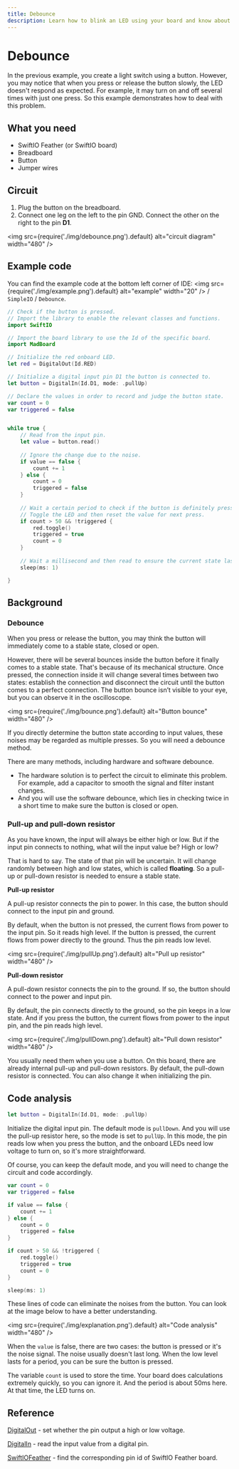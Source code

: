 ```yaml
---
title: Debounce
description: Learn how to blink an LED using your board and know about digital signal.
---
```


# Debounce

In the previous example, you create a light switch using a button. However, you may notice that when you press or release the button slowly, the LED doesn't respond as expected. For example, it may turn on and off several times with just one press. So this example demonstrates how to deal with this problem.

## What you need

- SwiftIO Feather (or SwiftIO board)
- Breadboard
- Button
- Jumper wires

## Circuit

1. Plug the button on the breadboard.
2. Connect one leg on the left to the pin GND. Connect the other on the right to the pin **D1**.

<img
  src={require('./img/debounce.png').default}
  alt="circuit diagram" width="480"
/>


## Example code

You can find the example code at the bottom left corner of IDE: <img
  src={require('./img/example.png').default}
  alt="example" width="20"
/> / `SimpleIO` / `Debounce`.

```swift
// Check if the button is pressed.
// Import the library to enable the relevant classes and functions.
import SwiftIO

// Import the board library to use the Id of the specific board.
import MadBoard

// Initialize the red onboard LED.
let red = DigitalOut(Id.RED)

// Initialize a digital input pin D1 the button is connected to.
let button = DigitalIn(Id.D1, mode: .pullUp)

// Declare the values in order to record and judge the button state.
var count = 0
var triggered = false


while true {
    // Read from the input pin.
    let value = button.read()
    
    // Ignore the change due to the noise.
    if value == false {
        count += 1
    } else {
        count = 0
        triggered = false
    }
    
    // Wait a certain period to check if the button is definitely pressed. 
    // Toggle the LED and then reset the value for next press.
    if count > 50 && !triggered {
        red.toggle()
        triggered = true
        count = 0
    }
    
    // Wait a millisecond and then read to ensure the current state last for enough time. 
    sleep(ms: 1)

}
```

## Background

### Debounce

 When you press or release the button, you may think the button will immediately come to a stable state, closed or open. 

However, there will be several bounces inside the button before it finally comes to a stable state. That's because of its mechanical structure. Once pressed, the connection inside it will change several times between two states: establish the connection and disconnect the circuit until the button comes to a perfect connection. The button bounce isn’t visible to your eye, but you can observe it in the oscilloscope. 


<img
  src={require('./img/bounce.png').default}
  alt="Button bounce" width="480"
/>

If you directly determine the button state according to input values, these noises may be regarded as multiple presses. So you will need a debounce method.

There are many methods, including hardware and software debounce.
- The hardware solution is to perfect the circuit to eliminate this problem. For example, add a capacitor to smooth the signal and filter instant changes.
- And you will use the software debounce, which lies in checking twice in a short time to make sure the button is closed or open.

### Pull-up and pull-down resistor

As you have known, the input will always be either high or low. But if the input pin connects to nothing, what will the input value be? High or low?

That is hard to say. The state of that pin will be uncertain. It will change randomly between high and low states, which is called **floating**. So a pull-up or pull-down resistor is needed to ensure a stable state.

**Pull-up resistor**

A pull-up resistor connects the pin to power. In this case, the button should connect to the input pin and ground. 

By default, when the button is not pressed, the current flows from power to the input pin. So it reads high level. If the button is pressed, the current flows from power directly to the ground. Thus the pin reads low level.

<img
  src={require('./img/pullUp.png').default}
  alt="Pull up resistor" width="480"
/>
       

**Pull-down resistor**

A pull-down resistor connects the pin to the ground. If so, the button should connect to the power and input pin. 

By default, the pin connects directly to the ground, so the pin keeps in a low state. And if you press the button, the current flows from power to the input pin, and the pin reads high level.

<img
  src={require('./img/pullDown.png').default}
  alt="Pull down resistor" width="480"
/>

You usually need them when you use a button. On this board, there are already internal pull-up and pull-down resistors. By default, the pull-down resistor is connected. You can also change it when initializing the pin.


## Code analysis

```swift
let button = DigitalIn(Id.D1, mode: .pullUp)
```
Initialize the digital input pin. The default mode is `pullDown`. And you will use the pull-up resistor here, so the mode is set to `pullUp`. In this mode, the pin reads low when you press the button, and the onboard LEDs need low voltage to turn on, so it's more straightforward.

Of course, you can keep the default mode, and you will need to change the circuit and code accordingly.

```swift
var count = 0
var triggered = false

if value == false {
    count += 1
} else {
    count = 0
    triggered = false
}

if count > 50 && !triggered {
    red.toggle()
    triggered = true
    count = 0
}

sleep(ms: 1)
```

These lines of code can eliminate the noises from the button. You can look at the image below to have a better understanding.

<img
  src={require('./img/explanation.png').default}
  alt="Code analysis" width="480"
/>

When the `value` is false, there are two cases: the button is pressed or it's the noise signal. The noise usually doesn't last long. When the low level lasts for a period, you can be sure the button is pressed. 

The variable `count` is used to store the time. Your board does calculations extremely quickly, so you can ignore it. And the period is about 50ms here. At that time, the LED turns on.


## Reference

[DigitalOut](https://swiftioapi.madmachine.io/Classes/DigitalOut.html) - set whether the pin output a high or low voltage.

[DigitalIn](https://swiftioapi.madmachine.io/Classes/DigitalIn.html) - read the input value from a digital pin.

[SwiftIOFeather](https://github.com/madmachineio/MadBoards/blob/main/Sources/SwiftIOFeather/Id.swift) - find the corresponding pin id of SwiftIO Feather board.